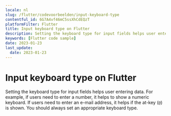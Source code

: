```yaml
---
locale: nl
slug: /flutter/codevoorbeelden/input-keyboard-type
contentful_id: 6G7A4vf46mC5ssXhCdEQzT
platformFilter: Flutter
title: Input keyboard type on Flutter
description: Setting the keyboard type for input fields helps user entering data.
keywords: [Flutter code sample]
date: 2023-01-23
last_update:
  date: 2023-01-23
---
```


# Input keyboard type on Flutter

Setting the keyboard type for input fields helps user entering data. For example, if users need to enter a number, it helps to show a numeric keyboard. If users need to enter an e-mail address, it helps if the at-key (`@`) is shown. You should always set an appropriate keyboard type.

<CodeSample id="input-keyboard-type" locale="nl" platform="flutter"/>
